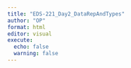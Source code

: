 ```yaml
---
title: "EDS-221_Day2_DataRepAndTypes"
author: "OP"
format: html
editor: visual
execute: 
  echo: false
  warning: false
---
```


## 
